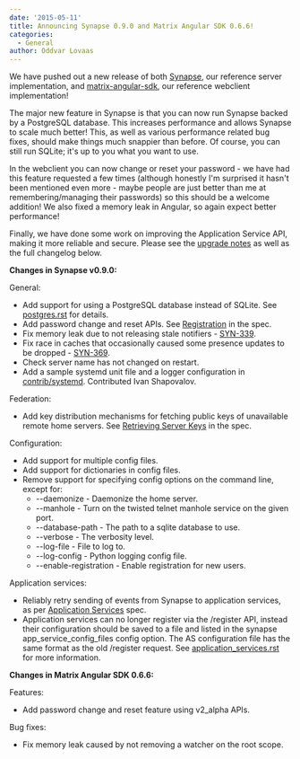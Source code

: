 ```yaml
---
date: '2015-05-11'
title: Announcing Synapse 0.9.0 and Matrix Angular SDK 0.6.6!
categories:
  - General
author: Oddvar Lovaas
---
```


We have pushed out a new release of both <a href="https://github.com/matrix-org/synapse" title="Synapse">Synapse</a>, our reference server implementation, and <a href="https://github.com/matrix-org/matrix-angular-sdk" title="matrix-angular-sdk">matrix-angular-sdk</a>, our reference webclient implementation!

The major new feature in Synapse is that you can now run Synapse backed by a PostgreSQL database. This increases performance and allows Synapse to scale much better! This, as well as various performance related bug fixes, should make things much snappier than before. Of course, you can still run SQLite; it's up to you what you want to use.

In the webclient you can now change or reset your password - we have had this feature requested a few times (although honestly I'm surprised it hasn't been mentioned even more - maybe people are just better than me at remembering/managing their passwords) so this should be a welcome addition! We also fixed a memory leak in Angular, so again expect better performance!

Finally, we have done some work on improving the Application Service API, making it more reliable and secure. Please see the <a href="https://github.com/matrix-org/synapse/blob/master/UPGRADE.rst" title="upgrade notes">upgrade notes</a> as well as the full changelog below.

<strong>Changes in Synapse v0.9.0:</strong>

General:
<ul>
	<li>Add support for using a PostgreSQL database instead of SQLite. See <a href="https://github.com/matrix-org/synapse/blob/master/docs/postgres.rst" title="postgres.rst">postgres.rst</a> for details.</li>
	<li>Add password change and reset APIs. See <a href="https://github.com/matrix-org/matrix-doc/blob/master/specification/10_client_server_api.rst#registration" title="Registration">Registration</a> in the spec.</li>
	<li>Fix memory leak due to not releasing stale notifiers - <a href="https://matrix.org/jira/browse/SYN-339" title="SYN-339">SYN-339</a>.</li>
	<li>Fix race in caches that occasionally caused some presence updates to be dropped - <a href="https://matrix.org/jira/browse/SYN-369" title="SYN-369">SYN-369</a>.</li>
	<li>Check server name has not changed on restart.</li>
	<li>Add a sample systemd unit file and a logger configuration in <a href="https://github.com/matrix-org/synapse/tree/master/contrib/systemd" title="contrib/systemd">contrib/systemd</a>. Contributed Ivan Shapovalov.</li>
</ul>

Federation:

<ul>
	<li>Add key distribution mechanisms for fetching public keys of unavailable remote home servers. See <a href="https://github.com/matrix-org/matrix-doc/blob/6f2698/specification/30_server_server_api.rst#retrieving-server-keys" title="Retrieving Server Keys">Retrieving Server Keys</a> in the spec.</li>
</ul>

Configuration:

<ul>
	<li>Add support for multiple config files.</li>
	<li>Add support for dictionaries in config files.</li>
	<li>Remove support for specifying config options on the command line, except for:
            <ul><li>--daemonize - Daemonize the home server.</li>
	        <li>--manhole - Turn on the twisted telnet manhole service on the given port.</li>
   	        <li>--database-path - The path to a sqlite database to use.</li>
	        <li>--verbose - The verbosity level.</li>
 	        <li>--log-file - File to log to.</li>
	        <li>--log-config - Python logging config file.</li>
	        <li>--enable-registration - Enable registration for new users.</li></ul>
	</li>
</ul>

Application services:

<ul>
	<li>Reliably retry sending of events from Synapse to application services, as per <a href="https://github.com/matrix-org/matrix-doc/blob/0c6bd9/specification/25_application_service_api.rst#home-server---application-service-api" title="Application Services">Application Services</a> spec.</li>
	<li>Application services can no longer register via the /register API, instead their configuration should be saved to a file and listed in the synapse app_service_config_files config option. The AS configuration file has the same format as the old /register request. See <a href="https://github.com/matrix-org/synapse/blob/master/docs/application_services.rst" title="application_services.rst">application_services.rst</a> for more information.</li>
</ul>



<strong>Changes in Matrix Angular SDK 0.6.6:</strong>

Features:

<ul>
	<li>Add password change and reset feature using v2_alpha APIs.</li>
</ul>


Bug fixes:

<ul>
	<li>Fix memory leak caused by not removing a watcher on the root scope.</li>
</ul>

